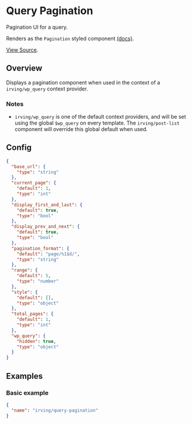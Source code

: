 <Meta title="WordPress Components/Query Pagination" />

# Query Pagination
Pagination UI for a query.

Renders as the `Pagination` styled component [(docs)](?path=/docs/styled-components-pagination--basic-eample).

[View Source](https://github.com/alleyinteractive/wp-irving/tree/master/inc/components/components/query-pagination).

## Overview
Displays a pagination component when used in the context of a `irving/wp_query` context provider.

### Notes
* `irving/wp_query` is one of the default context providers, and will be set using the global `$wp_query` on every template. The `irving/post-list` component will override this global default when used.

## Config
```json
{
  "base_url": {
    "type": "string"
  },
  "current_page": {
    "default": 1,
    "type": "int"
  },
  "display_first_and_last": {
    "default": true,
    "type": "bool"
  },
  "display_prev_and_next": {
    "default": true,
    "type": "bool"
  },
  "pagination_format": {
    "default": "page/%1$d/",
    "type": "string"
  },
  "range": {
    "default": 5,
    "type": "number"
  },
  "style": {
    "default": [],
    "type": "object"
  },
  "total_pages": {
    "default": 1,
    "type": "int"
  },
  "wp_query": {
    "hidden": true,
    "type": "object"
  }
}
```

## Examples

### Basic example
```json
{
  "name": "irving/query-pagination"
}
```
